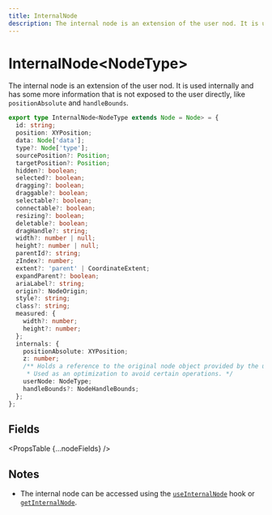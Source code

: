 ```yaml
---
title: InternalNode
description: The internal node is an extension of the user nod. It is used internally and has some more information that is not exposed to the user directly, like `positionAbsolute` and `handleBounds`.
---
```



# InternalNode&lt;NodeType>

The internal node is an extension of the user nod. It is used internally and has some more information that is not exposed to the user directly, like `positionAbsolute` and `handleBounds`.

```ts
export type InternalNode<NodeType extends Node = Node> = {
  id: string;
  position: XYPosition;
  data: Node['data'];
  type?: Node['type'];
  sourcePosition?: Position;
  targetPosition?: Position;
  hidden?: boolean;
  selected?: boolean;
  dragging?: boolean;
  draggable?: boolean;
  selectable?: boolean;
  connectable?: boolean;
  resizing?: boolean;
  deletable?: boolean;
  dragHandle?: string;
  width?: number | null;
  height?: number | null;
  parentId?: string;
  zIndex?: number;
  extent?: 'parent' | CoordinateExtent;
  expandParent?: boolean;
  ariaLabel?: string;
  origin?: NodeOrigin;
  style?: string;
  class?: string;
  measured: {
    width?: number;
    height?: number;
  };
  internals: {
    positionAbsolute: XYPosition;
    z: number;
    /** Holds a reference to the original node object provided by the user.
     * Used as an optimization to avoid certain operations. */
    userNode: NodeType;
    handleBounds?: NodeHandleBounds;
  };
};
```

## Fields

<PropsTable {...nodeFields} />

## Notes

- The internal node can be accessed using the [`useInternalNode`](/api-reference/hooks/use-internal-node) hook or [`getInternalNode`](/api-reference/hooks/use-svelte-flow#get-internal-node).
